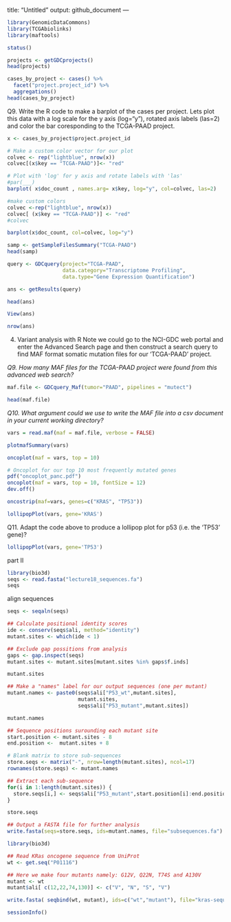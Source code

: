 
title: "Untitled"
output: github_document
---

```r
library(GenomicDataCommons)
library(TCGAbiolinks)
library(maftools)
```

```r
status()
```

```r
projects <- getGDCprojects()
head(projects)
```

```r
cases_by_project <- cases() %>%
  facet("project.project_id") %>%
  aggregations()
head(cases_by_project)
```
Q9. Write the R code to make a barplot of the cases per project. Lets plot this data with a log scale for the y axis (log="y"), rotated axis labels (las=2) and color the bar coresponding to the TCGA-PAAD project.

```r
x <- cases_by_project$project.project_id

# Make a custom color vector for our plot
colvec <- rep("lightblue", nrow(x))
colvec[(x$key == "TCGA-PAAD")]<- "red"

# Plot with 'log' for y axis and rotate labels with 'las'
#par(___)  
barplot( x$doc_count , names.arg= x$key, log="y", col=colvec, las=2)
```


```r
#make custom colors
colvec <-rep("lightblue", nrow(x))
colvec[ (x$key == "TCGA-PAAD")] <- "red"
#colvec

barplot(x$doc_count, col=colvec, log="y")
```



```r
samp <- getSampleFilesSummary("TCGA-PAAD")
head(samp)
```

```r
query <- GDCquery(project="TCGA-PAAD",
                  data.category="Transcriptome Profiling",
                  data.type="Gene Expression Quantification")

ans <- getResults(query)
```


```r
head(ans)

```


```r
View(ans)
```

```r
nrow(ans)
```

4. Variant analysis with R
Note we could go to the NCI-GDC web portal and enter the Advanced Search page and then construct a search query to find MAF format somatic mutation files for our ‘TCGA-PAAD’ project.

*Q9. How many MAF files for the TCGA-PAAD project were found from this advanced web search?*

```r
maf.file <- GDCquery_Maf(tumor="PAAD", pipelines = "mutect")
```
```r
head(maf.file)
```

*Q10. What argument could we use to write the MAF file into a csv document in your current working directory?*

```r
vars = read.maf(maf = maf.file, verbose = FALSE)

```

```r
plotmafSummary(vars)
```


```r
oncoplot(maf = vars, top = 10)
```

```r
# Oncoplot for our top 10 most frequently mutated genes
pdf("oncoplot_panc.pdf")
oncoplot(maf = vars, top = 10, fontSize = 12)
dev.off()
```

```r
oncostrip(maf=vars, genes=c("KRAS", "TP53"))

```


```r
lollipopPlot(vars, gene='KRAS')
```

Q11. Adapt the code above to produce a lollipop plot for p53 (i.e. the ‘TP53’ gene)?

```r
lollipopPlot(vars, gene='TP53')
```



part II

```r
library(bio3d)
seqs <- read.fasta("lecture18_sequences.fa")
seqs
```
align sequences
```r
seqs <- seqaln(seqs)
```


```r
## Calculate positional identity scores
ide <- conserv(seqs$ali, method="identity")
mutant.sites <- which(ide < 1) 

## Exclude gap possitions from analysis
gaps <- gap.inspect(seqs)
mutant.sites <- mutant.sites[mutant.sites %in% gaps$f.inds]

mutant.sites
```


```r
## Make a "names" label for our output sequences (one per mutant)
mutant.names <- paste0(seqs$ali["P53_wt",mutant.sites],
                       mutant.sites,
                       seqs$ali["P53_mutant",mutant.sites])

mutant.names
```

```r
## Sequence positions surounding each mutant site
start.position <- mutant.sites - 8
end.position <-  mutant.sites + 8

# Blank matrix to store sub-sequences
store.seqs <- matrix("-", nrow=length(mutant.sites), ncol=17)
rownames(store.seqs) <- mutant.names

## Extract each sub-sequence
for(i in 1:length(mutant.sites)) {
  store.seqs[i,] <- seqs$ali["P53_mutant",start.position[i]:end.position[i]]
}

store.seqs
```

```r
## Output a FASTA file for further analysis
write.fasta(seqs=store.seqs, ids=mutant.names, file="subsequences.fa")
```

```r
library(bio3d)

## Read KRas oncogene sequence from UniProt
wt <- get.seq("P01116")

## Here we make four mutants namely: G12V, Q22N, T74S and A130V
mutant <- wt
mutant$ali[ c(12,22,74,130)] <- c("V", "N", "S", "V")

write.fasta( seqbind(wt, mutant), ids=c("wt","mutant"), file="kras-sequences.fa")
```

```r
sessionInfo()
```





































